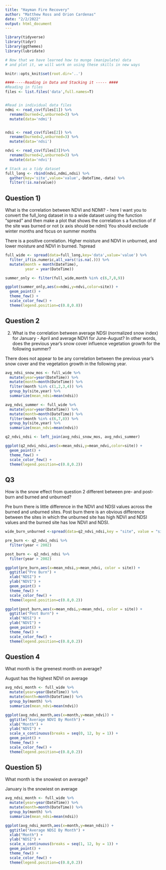 ```yaml
---
title: "Hayman Fire Recovery"
author: "Matthew Ross and Orion Cardenas"
date: "2/2/2022"
output: html_document
---
```


```r
library(tidyverse)
library(tidyr)
library(ggthemes)
library(lubridate)

# Now that we have learned how to munge (manipulate) data
# and plot it, we will work on using these skills in new ways

knitr::opts_knit$set(root.dir='..')
```


```r
####-----Reading in Data and Stacking it ----- ####
#Reading in files
files <- list.files('data',full.names=T)


#Read in individual data files
ndmi <- read_csv(files[1]) %>% 
  rename(burned=2,unburned=3) %>%
  mutate(data='ndmi')


ndsi <- read_csv(files[2]) %>% 
  rename(burned=2,unburned=3) %>%
  mutate(data='ndsi')

ndvi <- read_csv(files[3])%>% 
  rename(burned=2,unburned=3) %>%
  mutate(data='ndvi')

# Stack as a tidy dataset
full_long <- rbind(ndvi,ndmi,ndsi) %>%
  gather(key='site',value='value',-DateTime,-data) %>%
  filter(!is.na(value))


```




## Question 1) 

What is the correlation between NDVI and NDMI? - here I want you to
convert the full_long dataset in to a wide dataset using the 
function "spread" and then make a plot that shows the correlation s a
function of if the site was burned or not (x axis should be ndmi)
You should exclude winter months and focus on summer months

There is a positive correlation. Higher moisture and NDVI in unburned, and lower moisture and NDVI in burned.
?spread
```r
full_wide <- spread(data=full_long,key='data',value='value') %>%
  filter_if(is.numeric,all_vars(!is.na(.))) %>%
  mutate(month = month(DateTime),
         year = year(DateTime))

summer_only <- filter(full_wide,month %in% c(6,7,8,9))

ggplot(summer_only,aes(x=ndmi,y=ndvi,color=site)) + 
  geom_point() + 
  theme_few() + 
  scale_color_few() + 
  theme(legend.position=c(0.8,0.8))
```


## Question 2 

2) What is the correlation between average NDSI (normalized
 snow index) for January - April and average NDVI for June-August?
In other words, does the previous year's snow cover influence vegetation
 growth for the following summer?
 
There does not appear to be any correlation between the previous year's snow cover and the vegetation growth in the following year.
``` r
avg_ndsi_snow_mos <- full_wide %>%
  mutate(year=year(DateTime)) %>%
  mutate(month=month(DateTime)) %>%
  filter(month %in% c(1,2,3,4)) %>%
  group_by(site,year) %>%
  summarize(mean_ndsi=mean(ndsi))

avg_ndvi_summer <- full_wide %>%
  mutate(year=year(DateTime)) %>%
  mutate(month=month(DateTime)) %>%
  filter(month %in% c(6,7,8)) %>%
  group_by(site,year) %>%
  summarize(mean_ndvi=mean(ndvi))

q2_ndvi_ndsi <- left_join(avg_ndsi_snow_mos, avg_ndvi_summer)

ggplot(q2_ndvi_ndsi,aes(x=mean_ndsi,y=mean_ndvi,color=site)) + 
  geom_point() + 
  theme_few() + 
  scale_color_few() + 
  theme(legend.position=c(0.8,0.2))
```

## Q3

How is the snow effect from question 2 different between pre- and post-burn
and burned and unburned? 

Pre burn there is little difference in the NDVI and NDSI values across the
burned and unburned sites. Post burn there is an obvious difference between the
sites in which the unburned site has high NDVI and NDSI values and the burned site
has low NDVI and NDSI.

```r

wide_burn_unburned <-spread(data=q2_ndvi_ndsi,key = "site", value = "site")

pre_burn <- q2_ndvi_ndsi %>%
  filter(year < 2002)

post_burn <- q2_ndvi_ndsi %>%
  filter(year > 2002)

ggplot(pre_burn,aes(x=mean_ndsi,y=mean_ndvi, color = site)) + 
  ggtitle("Pre Burn") +
  xlab("NDSI") +
  ylab("NDVI") +
  geom_point() + 
  theme_few() + 
  scale_color_few() + 
  theme(legend.position=c(0.8,0.2))

ggplot(post_burn,aes(x=mean_ndsi,y=mean_ndvi, color = site)) + 
  ggtitle("Post Burn") +
  xlab("NDSI") +
  ylab("NDVI") +
  geom_point() + 
  theme_few() + 
  scale_color_few() + 
  theme(legend.position=c(0.8,0.2))

```

## Question 4

What month is the greenest month on average? 

August has the highest NDVI on average

``` r
avg_ndvi_month <- full_wide %>%
  mutate(year=year(DateTime)) %>%
  mutate(month=month(DateTime)) %>%
  group_by(month) %>%
  summarize(mean_ndvi=mean(ndvi))

ggplot(avg_ndvi_month,aes(x=month,y=mean_ndvi)) + 
  ggtitle("Average NDVI By Month") +
  xlab("Month") +
  ylab("NDVI") +
  scale_x_continuous(breaks = seq(0, 12, by = 1)) +
  geom_point() + 
  theme_few() + 
  scale_color_few() + 
  theme(legend.position=c(0.8,0.2))
```

## Question 5) 

What month is the snowiest on average?

January is the snowiest on average
``` r
avg_ndsi_month <- full_wide %>%
  mutate(year=year(DateTime)) %>%
  mutate(month=month(DateTime)) %>%
  group_by(month) %>%
  summarize(mean_ndsi=mean(ndsi))

ggplot(avg_ndsi_month,aes(x=month,y=mean_ndsi)) + 
  ggtitle("Average NDSI By Month") +
  xlab("Month") +
  ylab("NDSI") +
  scale_x_continuous(breaks = seq(1, 12, by = 1)) +
  geom_point() + 
  theme_few() + 
  scale_color_few() + 
  theme(legend.position=c(0.8,0.2))
```

